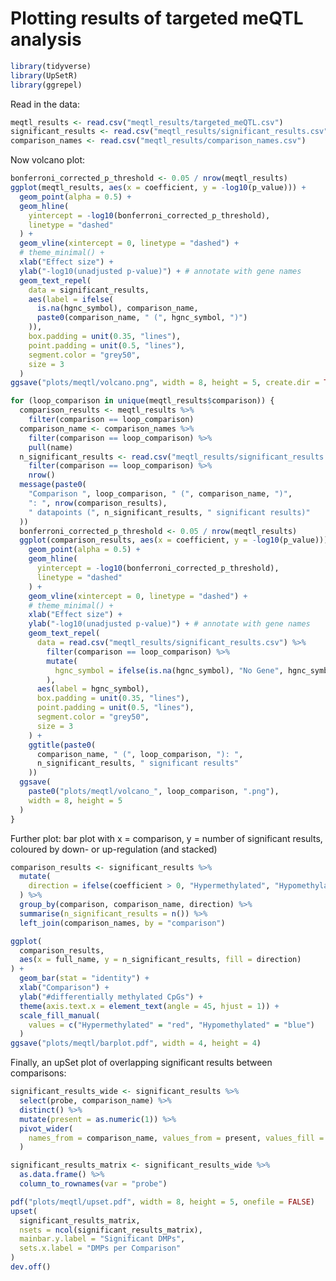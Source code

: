 # Plotting results of targeted meQTL analysis

``` r
library(tidyverse)
library(UpSetR)
library(ggrepel)
```

Read in the data:
``` r
meqtl_results <- read.csv("meqtl_results/targeted_meQTL.csv")
significant_results <- read.csv("meqtl_results/significant_results.csv")
comparison_names <- read.csv("meqtl_results/comparison_names.csv")
```

Now volcano plot:
``` r
bonferroni_corrected_p_threshold <- 0.05 / nrow(meqtl_results)
ggplot(meqtl_results, aes(x = coefficient, y = -log10(p_value))) +
  geom_point(alpha = 0.5) +
  geom_hline(
    yintercept = -log10(bonferroni_corrected_p_threshold),
    linetype = "dashed"
  ) +
  geom_vline(xintercept = 0, linetype = "dashed") +
  # theme_minimal() +
  xlab("Effect size") +
  ylab("-log10(unadjusted p-value)") + # annotate with gene names
  geom_text_repel(
    data = significant_results,
    aes(label = ifelse(
      is.na(hgnc_symbol), comparison_name,
      paste0(comparison_name, " (", hgnc_symbol, ")")
    )),
    box.padding = unit(0.35, "lines"),
    point.padding = unit(0.5, "lines"),
    segment.color = "grey50",
    size = 3
  )
ggsave("plots/meqtl/volcano.png", width = 8, height = 5, create.dir = TRUE)

for (loop_comparison in unique(meqtl_results$comparison)) {
  comparison_results <- meqtl_results %>%
    filter(comparison == loop_comparison)
  comparison_name <- comparison_names %>%
    filter(comparison == loop_comparison) %>%
    pull(name)
  n_significant_results <- read.csv("meqtl_results/significant_results.csv") %>%
    filter(comparison == loop_comparison) %>%
    nrow()
  message(paste0(
    "Comparison ", loop_comparison, " (", comparison_name, ")",
    ": ", nrow(comparison_results),
    " datapoints (", n_significant_results, " significant results)"
  ))
  bonferroni_corrected_p_threshold <- 0.05 / nrow(meqtl_results)
  ggplot(comparison_results, aes(x = coefficient, y = -log10(p_value))) +
    geom_point(alpha = 0.5) +
    geom_hline(
      yintercept = -log10(bonferroni_corrected_p_threshold),
      linetype = "dashed"
    ) +
    geom_vline(xintercept = 0, linetype = "dashed") +
    # theme_minimal() +
    xlab("Effect size") +
    ylab("-log10(unadjusted p-value)") + # annotate with gene names
    geom_text_repel(
      data = read.csv("meqtl_results/significant_results.csv") %>%
        filter(comparison == loop_comparison) %>%
        mutate(
          hgnc_symbol = ifelse(is.na(hgnc_symbol), "No Gene", hgnc_symbol)
        ),
      aes(label = hgnc_symbol),
      box.padding = unit(0.35, "lines"),
      point.padding = unit(0.5, "lines"),
      segment.color = "grey50",
      size = 3
    ) +
    ggtitle(paste0(
      comparison_name, " (", loop_comparison, "): ",
      n_significant_results, " significant results"
    ))
  ggsave(
    paste0("plots/meqtl/volcano_", loop_comparison, ".png"),
    width = 8, height = 5
  )
}
```

Further plot: bar plot with x = comparison, y = number of significant results, coloured
by down- or up-regulation (and stacked)
``` r
comparison_results <- significant_results %>%
  mutate(
    direction = ifelse(coefficient > 0, "Hypermethylated", "Hypomethylated")
  ) %>%
  group_by(comparison, comparison_name, direction) %>%
  summarise(n_significant_results = n()) %>%
  left_join(comparison_names, by = "comparison")

ggplot(
  comparison_results,
  aes(x = full_name, y = n_significant_results, fill = direction)
) +
  geom_bar(stat = "identity") +
  xlab("Comparison") +
  ylab("#differentially methylated CpGs") +
  theme(axis.text.x = element_text(angle = 45, hjust = 1)) +
  scale_fill_manual(
    values = c("Hypermethylated" = "red", "Hypomethylated" = "blue")
  )
ggsave("plots/meqtl/barplot.pdf", width = 4, height = 4)
```

Finally, an upSet plot of overlapping significant results between comparisons:
``` r
significant_results_wide <- significant_results %>%
  select(probe, comparison_name) %>%
  distinct() %>%
  mutate(present = as.numeric(1)) %>%
  pivot_wider(
    names_from = comparison_name, values_from = present, values_fill = 0
  )

significant_results_matrix <- significant_results_wide %>%
  as.data.frame() %>%
  column_to_rownames(var = "probe")

pdf("plots/meqtl/upset.pdf", width = 8, height = 5, onefile = FALSE)
upset(
  significant_results_matrix,
  nsets = ncol(significant_results_matrix),
  mainbar.y.label = "Significant DMPs",
  sets.x.label = "DMPs per Comparison"
)
dev.off()
```
